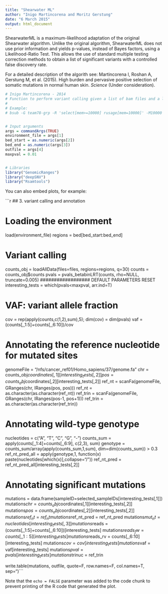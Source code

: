 ```yaml
---
title: "Shearwater ML"
author: "Inigo Martincorena and Moritz Gerstung"
date: "6 March 2015"
output: html_document
---
```


ShearwaterML is a maximum-likelihood adaptation of the original Shearwater algorithm. Unlike the original algorithm, ShearwaterML does not use prior information and yields p-values, instead of Bayes factors, using a Likelihood-Ratio Test. This allows the use of standard multiple testing correction methods to obtain a list of significant variants with a controlled false discovery rate.

For a detailed description of the algorith see:
Martincorena I, Roshan A, Gerstung M, et al. (2015). High burden and pervasive positive selection of somatic mutations in normal human skin. _Science_ (Under consideration).


```r
# Inigo Martincorena - 2014
# Function to perform variant calling given a list of bam files and a list of regions
#
# Example:
# bsub -G team78-grp -R 'select[mem>=10000] rusage[mem=10000]' -M10000 -o kk.txt /software/R-3.0.0/bin/Rscript run_variant_calling_LRTbetabin.R Environment_variant_calling.RData 1 2 ./BinomialLRT_variants_PD18003/mutations1.txt


# Input arguments
args = commandArgs(TRUE)
environment_file = args[1]
bed_start = as.numeric(args[2])
bed_end = as.numeric(args[3])
outfile = args[4]
maxpval = 0.01


# Libraries
library("GenomicRanges")
library("deepSNV")
library("Rsamtools")
```

You can also embed plots, for example:

```r
## 3. variant calling and annotation

# Loading the environment
load(environment_file)
regions = bed[bed_start:bed_end]

# Variant calling
counts_obj = loadAllData(files=files, regions=regions, q=30)
counts = counts_obj$counts
pvals = pvals_betabinLRT(counts, rho=NULL, truncate=0.005) ################## DEFAULT PARAMETERS RESET
interesting_tests = which(pvals<maxpval, arr.ind=T)


# VAF: variant allele fraction
cov = rep(apply(counts,c(1,2),sum),5); dim(cov) = dim(pvals)
vaf = (counts[,,1:5]+counts[,,6:10])/cov


# Annotating the reference nucleotide for mutated sites
genomeFile = "/nfs/cancer_ref01/Homo_sapiens/37/genome.fa"
chr = counts_obj$coordinates[,1][interesting_tests[,2]]
pos = counts_obj$coordinates[,2][interesting_tests[,2]]
ref_nt = scanFa(genomeFile, GRanges(chr, IRanges(pos, pos)))
ref_nt = as.character(as.character(ref_nt))
ref_trin = scanFa(genomeFile, GRanges(chr, IRanges(pos-1, pos+1)))
ref_trin = as.character(as.character(ref_trin))

# Annotating wild-type genotype
nucleotides = c("A", "T", "C", "G", "-")
counts_sum = apply(counts[,,1:4]+counts[,,6:9], c(2,3), sum)
genotype = counts_sum/array(apply(counts_sum,1,sum), dim=dim(counts_sum)) > 0.3
ref_nt_pred_all = apply(genotype,1, function(x) paste(nucleotides[which(x)],collapse="/"))
ref_nt_pred = ref_nt_pred_all[interesting_tests[,2]]

# Annotating significant mutations
mutations = data.frame(sampleID=selected_sampleIDs[interesting_tests[,1]])
mutations$chr = counts_obj$coordinates[,1][interesting_tests[,2]]
mutations$pos = counts_obj$coordinates[,2][interesting_tests[,2]]
mutations$ref_nt = ref_nt
mutations$ref_nt_pred = ref_nt_pred
mutations$mut_nt = nucleotides[interesting_tests[,3]]
mutations$reads = (counts[,,1:5]+counts[,,6:10])[interesting_tests]
mutations$reads_fw = counts[,,1:5][interesting_tests]
mutations$reads_rv = counts[,,6:10][interesting_tests]
mutations$cov = cov[interesting_tests]
mutations$vaf = vaf[interesting_tests]
mutations$pval = pvals[interesting_tests]
mutations$trinuc = ref_trin

write.table(mutations, outfile, quote=F, row.names=F, col.names=T, sep="\t")```

Note that the `echo = FALSE` parameter was added to the code chunk to prevent printing of the R code that generated the plot.
